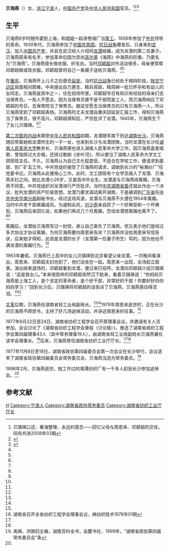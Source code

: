 '''贝海燕'''（{{bd|1936年||1998年|2月}}）女，[[浙江|浙江]][[宁波|宁波]]人，[[中国共产党|中国共产党]]及[[中华人民共和国|中华人民共和国]]官员。<ref name=bly>贝璐瑛口述、秦海整理，永远的感念——回忆父母与周恩来、邓颖超的交往，同舟共进2008年03期</ref><ref>{{Cite web |url = http://news.163.com/08/0409/08/492TUURU00011246.html |title = 贝璐瑛:我所接触的胡耀邦 |author = 贝璐瑛口述、秦海整理 |date = 2008-04-09 |publisher = 网易 |language =  |accessdate =  |quote =  |archive-url = https://web.archive.org/web/20170202115734/http://news.163.com/08/0409/08/492TUURU00011246.html |archive-date = 2017-02-02 |dead-url = yes }}</ref><ref name=wenshi>{{Cite web|url =http://www.rzw.com.cn/whpd/whgj/2015/0421/236777.shtml|title =永远的感念——我心中的周恩来和邓颖超|author =贝璐瑛口述、秦海整理|date =|publisher =文史博览2008年09期|language =|accessdate =|quote =|archive-date =2017-01-16|archive-url =https://web.archive.org/web/20170116180543/http://www.rzw.com.cn/whpd/whgj/2015/0421/236777.shtml|dead-url =yes}}</ref>

==生平==
贝海燕6岁时随外婆到上海，和姐姐一起进卷烟厂当[[童工|童工]]。1936年参加了[[中共|中共]]领导的革命。1930年代，贝海燕参加了[[中国共青团|中国共青团]]。[[抗日战争|抗日战争]]爆发后，只身来到[[武汉|武汉]]，加入[[中国共产党|中国共产党]]，并且在武汉经人介绍同[[龙潜_(四川云阳)|龙潜]]结婚，成为龙潜的第二任妻子。贝海燕原来有名字，参加革命后因为崇尚[[马克西姆·高尔基|高尔基]]《海燕》中海燕的形像，乃更名为“贝海燕”。贝海燕擅长做衣服、织毛衣。当时[[邓颖超|邓颖超]]对外活动很多，母亲便常帮邓颖超做或改衣服。邓颖超曾将自己一条裙子送给贝海燕。<ref name=bly/><ref name=wenshi/>

在[[重庆|重庆]]，贝海燕怀上儿子之后便去[[延安|延安]]。当时[[抗日战争|抗日战争]]已经处于相持阶段，[[陕甘宁边区|陕甘宁边区]]局面相对困难，中央提出自力更生、精兵简政，精简掉一批已怀孕和有幼儿的女同志，贝海燕是其中之一，住在招待所里。邓颖超号召有知识有经验的母亲们去当保育员。一些人不愿去，因为当保育员便不是干部而是工人，而贝海燕响应了邓颖超的号召，去保育院当了保育员。据说甘愿去当保育员的只有贝海燕一人，所以贝海燕受到了邓颖超表扬。贝海燕的丈夫龙潜自重庆回延安汇报工作，得知贝海燕当了保育员，很不高兴。邓颖超得知后，严厉批评了龙潜。1945年，贝海燕生下了女儿贝璐瑛。<ref name=bly/><ref name=wenshi/>

[[第二次国共内战|第二次国共内战]]末期至[[中华人民共和国|中华人民共和国]]初期，龙潜随军南下到达[[湖南|湖南]][[长沙|长沙]]。贝海燕随后带着她和龙潜所生的一子一女，也来到长沙与龙潜团聚。当时龙潜在长沙任[[湖南人民革命大学|湖南人民革命大学]]教务长，贝海燕便也进入湖南人民革命大学工作。因贝海燕喜爱唱歌，曾指挥过大合唱，还排过歌剧《赤叶河》，所以便当了湖南人民革命大学文工团班班主任。不久，贝海燕认为自己文化程度低，不适合在学校工作，便请求到基层、到厂矿去工作。中共党组织接受了贝海燕的请求，调她到长沙的“裕湘纱厂”任党委书记。贝海燕从此便用心工作。此时，文工团班有个女学员插入了龙潜、贝海燕夫妇之间。她比龙潜小26岁，又是高中毕业生。龙潜遂与贝海燕闹离婚，贝海燕不同意。中共党组织对龙潜进行严厉批评。当时[[中共湖南省委|中共湖南省委]]还就此作出一个决议，批判龙潜的资产阶级思想。龙潜乃要求调动离开湖南，于是被调到[[广东省|广东省]]任[[中共中央华南分局|中共中央华南分局]]副秘书长。经过这场风波，龙潜与贝海燕不久便在1954年离婚。当时中共老干部离婚成风，为遏制此风，[[刘少奇|刘少奇]]亲自抓了一个好典型和一个坏典型。贝海燕后来回忆说，如果他们再迟几个月离婚，恐怕龙潜想离婚也离不了。<ref name=bly/><ref name=wenshi/>

离婚后，龙潜给贝海燕写过一封信，承认自己辜负了贝海燕，但又表示他们是经过多次协议才协议离婚，为何贝海燕要向周恩来告状？贝海燕并没给周恩来写信告状，后来她才得知，此信是龙潜的长子（龙潜第一任妻子所生）写的，因为他也不满龙潜的离婚行为。<ref name=bly/>

1963年暑假，贝海燕已上高中的女儿贝璐瑛到北京看望父亲龙潜。一次晚间看演出，周恩来、邓颖超夫妇也到了，他们没坐在一起。周恩来一出现，全场起立鼓掌。演出结束退场时，邓颖超看到龙潜，便过来打招呼。龙潜向邓颖超介绍贝璐瑛说：“这是我女儿。”本来很慈祥的邓颖超突然沉下脸来，看着贝璐瑛说：“你妈妈贝海燕是上海工人，是个坚定的革命者，是个好干部，非常好的干部！你要好好向你妈妈学习！”回到长沙后，贝璐瑛将邓颖超的话告诉了贝海燕，贝海燕感动得流泪。<ref name=bly/><ref name=wenshi/>

[[文革|文革]]后期，贝海燕任湖南省轻工业局副局长。<ref name=hn/><ref name=wenshi/>1976年周恩来逝世时，正在长沙的贝海燕不顾禁令，主持了好几场追悼活动，并讲述周恩来的往事。<ref name=wenshi/>

1977年8月22日至24日，湖南省纺织工程学会召开原理事会议，并邀请有关人员参加，会议讨论了《湖南省纺织工程学会章程（讨论稿）》，推选了湖南省缤织工程学会第四届理事43人（其中常务理事19人），由湖南省轻工业局副局长贝海燕兼任该学会理事长。<ref name=hn>湖南省召开全省纺织工程学会理事会议，麻纺织技术1978年01期</ref>后来，贝海燕曾任湖南省纺织工业厅厅长。<ref name=bly/><ref name=wenshi/>

1977年11月8日至18日，湖南省政协第四届委员会第一次会议在长沙举行，会议选举了湖南省政协第四届委员会常务委员会，贝海燕当选为常务委员。<ref>禹舜、洪期钧主编，湖南百科全书，岳麓书社，1999年，“湖南省政协第四届常务委员会”条</ref>

1998年2月，贝海燕逝世。她工作过的湘潭纺织厂有一千多人赶到长沙参加追悼会。<ref name=wenshi/>

==参考文献==
{{reflist}}

{{DEFAULTSORT:Bei贝}}
[[Category:贝姓|H]]
[[Category:宁波人|Category:宁波人]]
[[Category:湖南省政协常务委员|Category:湖南省政协常务委员]]
[[Category:湖南省纺织工业厅厅长|Category:湖南省纺织工业厅厅长]]